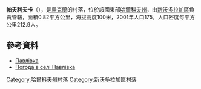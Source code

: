 {{coord|49|47|7|N|35|53|15|E|scale:100000_region:UA|display=title}}

'''帕夫利夫卡'''（{{lang-uk|Павлівка}}），是[[烏克蘭|烏克蘭]]的村落，位於該國東部[[哈爾科夫州|哈爾科夫州]]，由[[新沃多拉加區|新沃多拉加區]]負責管轄，面積0.82平方公里，海拔高度100米，2001年人口175，人口密度每平方公里212.9人。

==參考資料==
* [http://w1.c1.rada.gov.ua/pls/z7502/A005?rdat1=09.01.2009&rf7571=33819 Павлівка]{{dead link|date=2018年2月 |bot=InternetArchiveBot |fix-attempted=yes }}
* [http://weather.in.ua/ua/har'kovskaja/19430 Погода в селі Павлівка]{{Wayback|url=http://weather.in.ua/ua/har%27kovskaja/19430 |date=20160323015626 }}

{{DEFAULTSORT:Павлівка}}
[[Category:哈爾科夫州村落|Category:哈爾科夫州村落]]
[[Category:新沃多拉加區村落|Category:新沃多拉加區村落]]


{{Kharkiv-geo-stub}}